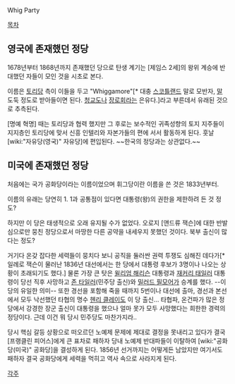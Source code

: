 Whig Party

[[목차]]

== 영국에 존재했던 정당 ==
1678년부터 1868년까지 존재했던 당으로 탄생 계기는 [제임스 2세]의 왕위 계승에 반대했던 자들이 모인 것을 시초로 본다.

이름은 [[토리당]] 측이 이들을 두고 "Whiggamore"[* 대충 [[스코틀랜드]] 말로 모반자, [[말]] 도둑 정도로 받아들이면 된다. [[청교도]]나 [[장로회]]라는 은유다.]라고 부른데서 유래된 것으로 추측된다.

[명예 혁명] 때는 토리당과 협력 했지만 그 후로는 보수적인 귀족성향의 토지 지주들이 지지층인 토리당에 맞서 신흥 인텔리와 자본가들의 편에 서서 활동하게 된다. 훗날 [wiki:"자유당(영국)" 자유당]에 편입된다. ~~한국의 정당과는 상관없다.~~

== 미국에 존재했던 정당 ==
처음에는 국가 공화당이라는 이름이었으며 휘그당이란 이름을 쓴 것은 1833년부터.

이름의 유래는 당연히 1. 1과 공통점이 있다면 대통령(왕)의 권한을 제한하려 든 것 정도?

하지만 이 당은 태생적으로 오래 유지될 수가 없었다. 오로지 [앤드류 잭슨]에 대한 반발심으로만 뭉친 정당으로서 마땅한 다른 공약을 내세우지 못했던 것이다. 북부 출신이 많다는 정도? 

거기다 온갖 잡다한 세력들이 뭉치다 보니 공직을 둘러싼 권력 투쟁도 심해진 데다가[* 일례로 잭슨이 물러난 1836년 대선에서는 한 당에서 대통령 후보가 3명이나 나오는 상황이 초래되기도 했다.] 물론 가장 큰 탓은 [[윌리엄 해리슨]] 대통령과 [[재커리 태일러]] 대통령이 당선 직후 사망하고 [[존 타일러]](민주당 출신)와 [[밀러드 필모어]]가 승계를 했다. --이 당의 유일한 의미-- 또한 경선을 포함해 죽을 때까지 5번이나 대선에 출마, 경선과 본선에서 모두 낙선했던 타협의 명수 [[헨리 클레이]]도 이 당 출신... 타협파, 온건파가 많은 정당에서 강경한 장군 출신이 대통령을 했으나 얼마 못가 모두 사망했다는 희한한 경력의 정당이다. 근데 이건 뭐 당시 민주당도 마찬가지라..

당시 핵심 갈등 상황으로 떠오르던 노예제 문제에 제대로 결정을 못내리고 있다가 결국 [프랭클린 피어스]에게 큰 표차로 패하자 당내 노예제 반대파들이 이탈하여 [wiki:"공화당(미국)" 공화당]을 결성하게 된다. 1856년 선거까지는 어떻게든 남았지만 여기서도 패하자 결국 공화당에게 세력을 먹히고 역사 속으로 사라지게 된다.

[[각주]]
